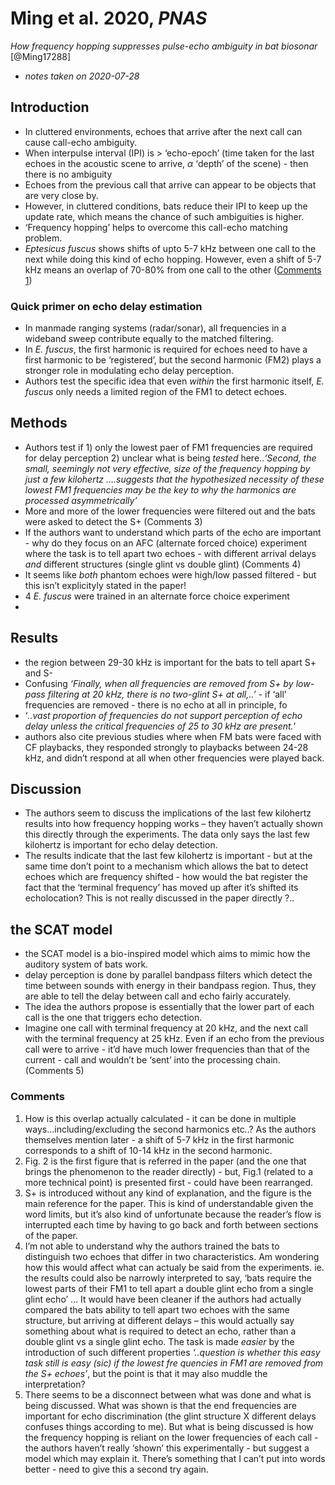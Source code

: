 # Ming et al. 2020, *PNAS* 

\chaptermark{Modelling frequency hopping in echolocation}

*How frequency hopping suppresses pulse-echo ambiguity in bat biosonar* [@Ming17288]

- *notes taken on 2020-07-28*

## Introduction

- In cluttered environments, echoes that arrive after the next call can cause call-echo ambiguity. 
- When interpulse interval (IPI) is > 'echo-epoch' (time taken for the last echoes in the acoustic scene to arrive, $\alpha$ 'depth' of the scene) - then there is no ambiguity
- Echoes from the previous call that arrive can appear to be objects that are very close by.
- However, in cluttered conditions, bats reduce their IPI to keep up the update rate, which means the chance of such ambiguities is higher. 
- 'Frequency hopping' helps to overcome this call-echo matching problem. 
- *Eptesicus fuscus* shows shifts of upto 5-7 kHz between one call to the next while doing this kind of echo hopping. However, even a shift of 5-7 kHz means an overlap of 70-80% from one call to the other ([Comments 1](#com_ming))

### Quick primer on echo delay estimation

- In manmade ranging systems (radar/sonar), all frequencies in a wideband sweep contribute equally to the matched filtering. 
- In *E. fuscus*, the first harmonic is required for echoes need to have a first harmonic to be 'registered', but the second harmonic (FM2) plays a stronger role in modulating echo delay perception. 
- Authors test the specific idea that even *within* the first harmonic itself, *E. fuscus* only needs a limited region of the FM1 to detect echoes. 

## Methods

- Authors test if 1) only the lowest paer of FM1 frequencies are required for delay perception 2) unclear what is being *tested* here..*'Second, the small, seemingly not very effective, size of the frequency hopping by just a few kilohertz ....suggests that the hypothesized necessity of these lowest FM1 frequencies may be the key to why the harmonics are processed asymmetrically'* 
- More and more of the lower frequencies were filtered out and the bats were asked to detect the S+ ([Comments 3]{#com_ming})
- If the authors want to understand which parts of the echo are important - why do they focus on an AFC (alternate forced choice) experiment where the task is to tell apart two echoes - with different arrival delays *and* different structures (single glint vs double glint) ([Comments 4]{#com_ming})
- It seems like *both* phantom echoes were high/low passed filtered - but this isn't explicityly stated in the paper!
- 4 *E. fuscus* were trained in an alternate force choice experiment
- 


## Results

- the region between 29-30 kHz is important for the bats to tell apart S+ and S-
- Confusing *'Finally, when all frequencies are removed from S+ by low-pass filtering at 20 kHz, there is no two-glint S+ at all,..'* - if 'all' frequencies are removed - there is no echo at all in principle, fo
- '*..vast proportion of frequencies do not support perception of echo delay unless the critical frequencies of 25 to 30 kHz are present.*'
- authors also cite previous studies where when FM bats were faced with CF playbacks, they responded strongly to playbacks between 24-28 kHz, and didn't respond at all when other frequencies were played back. 


## Discussion 

- The authors seem to discuss the implications of the last few kilohertz results into how frequency hopping works -- they haven't actually shown this directly through the experiments. The data only says the last few kilohertz is important for echo delay detection. 
- The results indicate that the last few kilohertz is important - but at the same time don't point to a mechanism which allows the bat to detect echoes which are frequency shifted - how would the bat register the fact that the 'terminal frequency' has moved up after it's shifted its echolocation? This is not really discussed in the paper directly ?..


## the SCAT model 

- the SCAT model is a bio-inspired model which aims to mimic how the auditory system of bats work. 
- delay perception is done by parallel bandpass filters which detect the time between sounds with energy in their bandpass region. Thus, they are able to tell the delay between call and echo fairly accurately. 
- The idea the authors propose is essentially that the lower part of each call is the one that triggers echo detection. 
- Imagine one call with terminal frequency at 20 kHz, and the next call with the terminal frequency at 25 kHz. Even if an echo from the previous call were to arrive - it'd have much lower frequencies than that of the current - call and wouldn't be 'sent' into the processing chain. ([Comments 5]{#com_ming})



### Comments {#com_ming}

1. How is this overlap actually calculated - it can be done in multiple ways...including/excluding the second harmonics etc..? As the authors themselves mention later - a shift of 5-7 kHz in the first harmonic corresponds to a shift of 10-14 kHz in the second harmonic. 
2. Fig. 2 is the first figure that is referred in the paper (and the one that brings the phenomenon to the reader directly) - but, Fig.1 (related to a more technical point) is presented first - could have been rearranged. 
3. S+ is introduced without any kind of explanation, and the figure is the main reference for the paper. This is kind of understandable given the word limits, but it's also kind of unfortunate because the reader's flow is interrupted each time by having to go back and forth between sections of the paper. 
4. I'm  not able to understand why the authors trained the bats to distinguish two echoes that differ in two characteristics. Am wondering how this would affect what can actualy be said from the experiments. ie. the results could also be narrowly interpreted to say, 'bats require the lowest parts of their FM1 to tell apart a double glint echo from a single glint echo' ... It would have been cleaner if the authors had actually compared the bats ability to tell apart two echoes with the same structure, but arriving at different delays -- this would actually say something about what is required to detect an echo, rather than a double glint vs a single glint echo. The task is made *easier* by the introduction of such different properties *'..question is whether this easy task still is easy (sic) if the lowest fre quencies in FM1 are removed from the S+ echoes'*, but the point is that it may also muddle the interpretation? 
5. There seems to be a disconnect between what was done and what is being discussed. What was shown is that the end frequencies are important for echo discrimination (the glint structure X different delays confuses things according to me). But what is being discussed is how the frequency hopping is reliant on the lower frequencies of each call - the authors haven't really 'shown' this experimentally - but suggest a model which may explain it. There's something that I can't put into words better - need to give this a second try again. 

 




